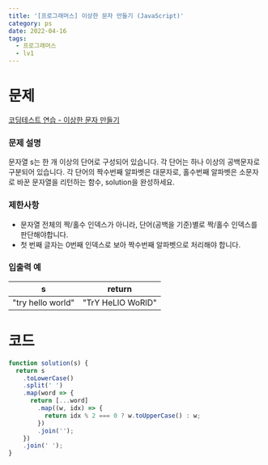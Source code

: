 ```yaml
---
title: '[프로그래머스] 이상한 문자 만들기 (JavaScript)'
category: ps
date: 2022-04-16
tags:
  - 프로그래머스
  - lv1
---
```


# 문제

[코딩테스트 연습 - 이상한 문자 만들기](https://school.programmers.co.kr/learn/courses/30/lessons/12930)

### 문제 설명

문자열 s는 한 개 이상의 단어로 구성되어 있습니다. 각 단어는 하나 이상의 공백문자로 구분되어 있습니다. 각 단어의 짝수번째 알파벳은 대문자로, 홀수번째 알파벳은 소문자로 바꾼 문자열을 리턴하는 함수, solution을 완성하세요.

### 제한사항

- 문자열 전체의 짝/홀수 인덱스가 아니라, 단어(공백을 기준)별로 짝/홀수 인덱스를 판단해야합니다.
- 첫 번째 글자는 0번째 인덱스로 보아 짝수번째 알파벳으로 처리해야 합니다.

### 입출력 예

| s                 | return            |
| ----------------- | ----------------- |
| "try hello world" | "TrY HeLlO WoRlD" |

# 코드

```jsx
function solution(s) {
  return s
    .toLowerCase()
    .split(' ')
    .map(word => {
      return [...word]
        .map((w, idx) => {
          return idx % 2 === 0 ? w.toUpperCase() : w;
        })
        .join('');
    })
    .join(' ');
}
```
